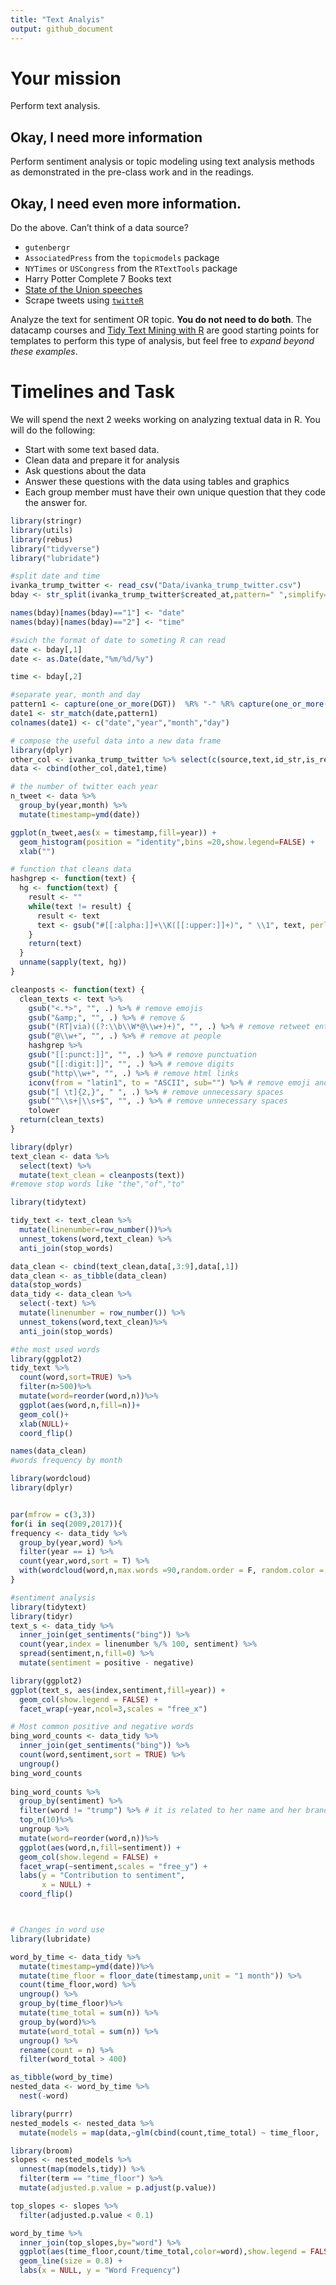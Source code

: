 ```yaml
---
title: "Text Analyis"
output: github_document
---
```





# Your mission

Perform text analysis.

## Okay, I need more information

Perform sentiment analysis or topic modeling using text analysis methods as demonstrated in the pre-class work and in the readings.

## Okay, I need even more information.

Do the above. Can't think of a data source?

- `gutenbergr`
- `AssociatedPress` from the `topicmodels` package
- `NYTimes` or `USCongress` from the `RTextTools` package
- Harry Potter Complete 7 Books text
- [State of the Union speeches](https://pradeepadhokshaja.wordpress.com/2017/03/31/scraping-the-web-for-presdential-inaugural-addresses-using-rvest/)
- Scrape tweets using [`twitteR`](https://www.credera.com/blog/business-intelligence/twitter-analytics-using-r-part-1-extract-tweets/)

Analyze the text for sentiment OR topic. **You do not need to do both**. The datacamp courses and [Tidy Text Mining with R](http://tidytextmining.com/) are good starting points for templates to perform this type of analysis, but feel free to *expand beyond these examples*.

# Timelines and Task


We will spend the next 2 weeks working on analyzing textual data in R. You will do the following:

- Start with some text based data.
- Clean data and prepare it for analysis
- Ask questions about the data
- Answer these questions with the data using tables and graphics
- Each group member must have their own unique question that they code the answer for. 

```r
library(stringr)
library(utils)
library(rebus)
library("tidyverse")
library("lubridate")

```

```r
#split date and time
ivanka_trump_twitter <- read_csv("Data/ivanka_trump_twitter.csv")
bday <- str_split(ivanka_trump_twitter$created_at,pattern=" ",simplify=TRUE)

names(bday)[names(bday)=="1"] <- "date"
names(bday)[names(bday)=="2"] <- "time"

#swich the format of date to someting R can read
date <- bday[,1]
date <- as.Date(date,"%m/%d/%y")

time <- bday[,2]

#separate year, month and day
pattern1 <- capture(one_or_more(DGT))  %R% "-" %R% capture(one_or_more(DGT)) %R% "-" %R% capture(DGT %R% DGT)
date1 <- str_match(date,pattern1)
colnames(date1) <- c("date","year","month","day")
```

```r
# compose the useful data into a new data frame
library(dplyr)
other_col <- ivanka_trump_twitter %>% select(c(source,text,id_str,is_retweet))
data <- cbind(other_col,date1,time)

```

```r
# the number of twitter each year
n_tweet <- data %>%
  group_by(year,month) %>%
  mutate(timestamp=ymd(date))

ggplot(n_tweet,aes(x = timestamp,fill=year)) +
  geom_histogram(position = "identity",bins =20,show.legend=FALSE) +
  xlab("")
```

```r

# function that cleans data
hashgrep <- function(text) {
  hg <- function(text) {
    result <- ""
    while(text != result) {
      result <- text
      text <- gsub("#[[:alpha:]]+\\K([[:upper:]]+)", " \\1", text, perl = TRUE)
    }
    return(text)
  }
  unname(sapply(text, hg))
}

cleanposts <- function(text) {
  clean_texts <- text %>%
    gsub("<.*>", "", .) %>% # remove emojis
    gsub("&amp;", "", .) %>% # remove &
    gsub("(RT|via)((?:\\b\\W*@\\w+)+)", "", .) %>% # remove retweet entities
    gsub("@\\w+", "", .) %>% # remove at people
    hashgrep %>%
    gsub("[[:punct:]]", "", .) %>% # remove punctuation
    gsub("[[:digit:]]", "", .) %>% # remove digits
    gsub("http\\w+", "", .) %>% # remove html links
    iconv(from = "latin1", to = "ASCII", sub="") %>% # remove emoji and bizarre signs
    gsub("[ \t]{2,}", " ", .) %>% # remove unnecessary spaces
    gsub("^\\s+|\\s+$", "", .) %>% # remove unnecessary spaces
    tolower
  return(clean_texts)
}
```

```r
library(dplyr)
text_clean <- data %>% 
  select(text) %>%
  mutate(text_clean = cleanposts(text))
#remove stop words like "the","of","to"

library(tidytext)

tidy_text <- text_clean %>%
  mutate(linenumber=row_number())%>%
  unnest_tokens(word,text_clean) %>%
  anti_join(stop_words)

data_clean <- cbind(text_clean,data[,3:9],data[,1])
data_clean <- as_tibble(data_clean)
data(stop_words)
data_tidy <- data_clean %>%
  select(-text) %>%
  mutate(linenumber = row_number()) %>%
  unnest_tokens(word,text_clean)%>%
  anti_join(stop_words)

#the most used words
library(ggplot2)
tidy_text %>%
  count(word,sort=TRUE) %>%
  filter(n>500)%>%
  mutate(word=reorder(word,n))%>%
  ggplot(aes(word,n,fill=n))+
  geom_col()+
  xlab(NULL)+
  coord_flip()
```

```r

names(data_clean)
#words frequency by month

library(wordcloud)
library(dplyr)


par(mfrow = c(3,3))
for(i in seq(2009,2017)){
frequency <- data_tidy %>%
  group_by(year,word) %>%
  filter(year == i) %>%
  count(year,word,sort = T) %>%
  with(wordcloud(word,n,max.words =90,random.order = F, random.color = F, colors=brewer.pal(8, "Dark2")))
}
```

```r
#sentiment analysis
library(tidytext)
library(tidyr)
text_s <- data_tidy %>%
  inner_join(get_sentiments("bing")) %>%
  count(year,index = linenumber %/% 100, sentiment) %>%
  spread(sentiment,n,fill=0) %>%
  mutate(sentiment = positive - negative)

library(ggplot2)
ggplot(text_s, aes(index,sentiment,fill=year)) +
  geom_col(show.legend = FALSE) +
  facet_wrap(~year,ncol=3,scales = "free_x")

```

```r
# Most common positive and negative words
bing_word_counts <- data_tidy %>%
  inner_join(get_sentiments("bing")) %>%
  count(word,sentiment,sort = TRUE) %>%
  ungroup()
bing_word_counts
 
bing_word_counts %>%
  group_by(sentiment) %>%
  filter(word != "trump") %>% # it is related to her name and her brand, should not be used in sentiment analysis
  top_n(10)%>%
  ungroup %>%
  mutate(word=reorder(word,n))%>%
  ggplot(aes(word,n,fill=sentiment)) +
  geom_col(show.legend = FALSE) +
  facet_wrap(~sentiment,scales = "free_y") +
  labs(y = "Contribution to sentiment",
       x = NULL) +
  coord_flip()




```


```r
# Changes in word use
library(lubridate)

word_by_time <- data_tidy %>%
  mutate(timestamp=ymd(date))%>%
  mutate(time_floor = floor_date(timestamp,unit = "1 month")) %>%
  count(time_floor,word) %>%
  ungroup() %>%
  group_by(time_floor)%>%
  mutate(time_total = sum(n)) %>%
  group_by(word)%>%
  mutate(word_total = sum(n)) %>%
  ungroup() %>%
  rename(count = n) %>%
  filter(word_total > 400)

as_tibble(word_by_time)
nested_data <- word_by_time %>%
  nest(-word)

library(purrr)
nested_models <- nested_data %>%
  mutate(models = map(data,~glm(cbind(count,time_total) ~ time_floor, ., family = "binomial")))

library(broom)
slopes <- nested_models %>%
  unnest(map(models,tidy)) %>%
  filter(term == "time_floor") %>%
  mutate(adjusted.p.value = p.adjust(p.value))

top_slopes <- slopes %>%
  filter(adjusted.p.value < 0.1)

word_by_time %>% 
  inner_join(top_slopes,by="word") %>%
  ggplot(aes(time_floor,count/time_total,color=word),show.legend = FALSE) +
  geom_line(size = 0.8) +
  labs(x = NULL, y = "Word Frequency")
```
